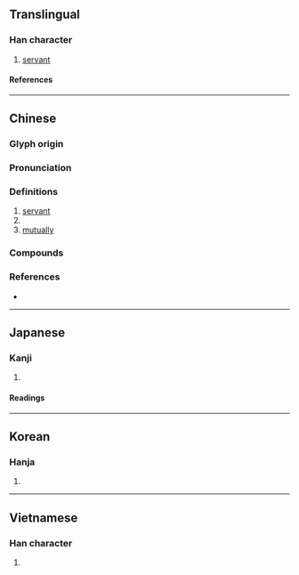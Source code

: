 {{also|厮}}
{{character info}}
==Translingual==

===Han character===
{{Han char|rn=53|rad=广|as=12|sn=15|four=00221|canj=ITCL|ids=⿸广斯}}

# [[servant]]

====References====
{{Han ref|kx=0350.260|dkj=09487|dj=0661.270|hdz=20900.120|uh=5EDD}}

----

==Chinese==
{{zh-forms|s=厮|alt=厮}}

===Glyph origin===
{{Han etym}}

===Pronunciation===
{{zh-pron
|m=sī
|c=si1
|md=sṳ̆
|mn=qz:sir/xm,zz:su
|mc=y
|oc=y
|cat=n,adv
}}

===Definitions===
{{zh-hanzi}}

# [[servant]]
# {{n-g|A lightly insulting term used to refer to someone.}}
# [[mutually]]

===Compounds===
{{zh-der|亂廝|假廝兒|大小廝|大廝|大廝不道|大模廝樣|奴廝兒|小廝|廝下|廝伴|廝侵|廝兒|廝勾|廝吵|廝守|廝幫|廝役|廝徒|廝打|廝抬廝敬|廝抹|廝挺|廝撲行|廝敬廝愛|廝殺|廝混|廝琅琅|廝瞞|廝稱|廝纏|廝羅|廝舍|廝落|廝見|廝覷|廝賴|廝趁|廝趕|廝輿|廝養|廝鬥|廝鬧|慢條廝禮|打胸廝撞|搗倒小廝|村廝|歪廝纏|毛騰廝火|淡廝|禿廝|窮廝|耳鬢廝磨|胡廝哄|胡廝混|胡廝纏|胸廝撞|這廝|那廝|長相廝守|面面廝覷}}

===References===
* {{R:twedu|A01229}}

----

==Japanese==

===Kanji===
{{ja-kanji|grade=|rs=广12}}

# {{rfdef|ja|sort=广12}}

====Readings====
{{ja-readings
|on=し
|kun=こもの
}}

----

==Korean==

===Hanja===
{{ko-hanja|시}}

# {{rfdef|ko|sort=广12}}

----

==Vietnamese==

===Han character===
{{vi-readings|rs=广12|reading=[[tê]], [[tư]]}}

# {{rfdef|vi|sort=广12}}

{{cln|vi|Han tu}}